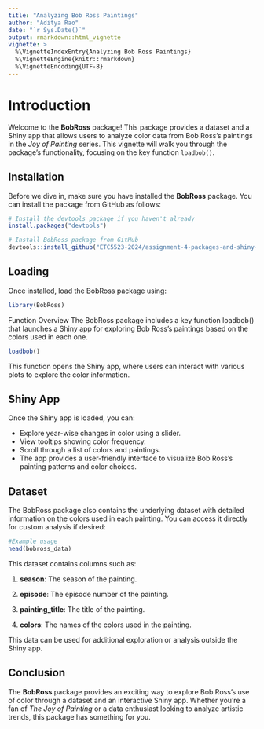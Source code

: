 ```yaml
---
title: "Analyzing Bob Ross Paintings"
author: "Aditya Rao"
date: "`r Sys.Date()`"
output: rmarkdown::html_vignette
vignette: >
  %\VignetteIndexEntry{Analyzing Bob Ross Paintings}
  %\VignetteEngine{knitr::rmarkdown}
  %\VignetteEncoding{UTF-8}
---
```


# Introduction

Welcome to the **BobRoss** package! This package provides a dataset and a Shiny app that allows users to analyze color data from Bob Ross's paintings in the *Joy of Painting* series. This vignette will walk you through the package's functionality, focusing on the key function `loadbob()`.

## Installation

Before we dive in, make sure you have installed the **BobRoss** package. You can install the package from GitHub as follows:

``` r
# Install the devtools package if you haven't already
install.packages("devtools")

# Install BobRoss package from GitHub
devtools::install_github("ETC5523-2024/assignment-4-packages-and-shiny-apps-Raodityaaa/BobRoss")
```

## Loading

Once installed, load the BobRoss package using:

``` r
library(BobRoss)
```

Function Overview The BobRoss package includes a key function loadbob() that launches a Shiny app for exploring Bob Ross's paintings based on the colors used in each one.

``` r
loadbob()
```

This function opens the Shiny app, where users can interact with various plots to explore the color information.

## Shiny App

Once the Shiny app is loaded, you can:

-   Explore year-wise changes in color using a slider.
-   View tooltips showing color frequency.
-   Scroll through a list of colors and paintings.
-   The app provides a user-friendly interface to visualize Bob Ross’s painting patterns and color choices.

## Dataset

The BobRoss package also contains the underlying dataset with detailed information on the colors used in each painting. You can access it directly for custom analysis if desired:

``` r
#Example usage
head(bobross_data)
```

This dataset contains columns such as:

1.  **season**: The season of the painting.

2.  **episode**: The episode number of the painting.

3.   **painting_title**: The title of the painting.

4.  **colors**: The names of the colors used in the painting.

This data can be used for additional exploration or analysis outside the Shiny app.

## Conclusion

The **BobRoss** package provides an exciting way to explore Bob Ross's use of color through a dataset and an interactive Shiny app. Whether you're a fan of *The Joy of Painting* or a data enthusiast looking to analyze artistic trends, this package has something for you.
